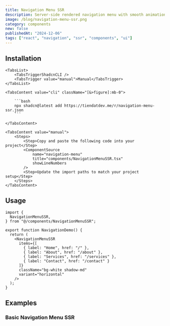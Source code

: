 ```yaml
---
title: Navigation Menu SSR
description: Server-side rendered navigation menu with smooth animations and responsive design for better performance.
image: /blog/navigation-menu-ssr.png
category: components
new: false
publishedAt: "2024-12-06"
tags: ["react", "navigation", "ssr", "components", "ui"]
---
```



<ComponentPreview
    name="navigation-menu-ssr-demo"
    openInV0Url="https://tiendatdev.me/r/navigation-menu-ssr.json"
/>


## Installation

<CodeTabs className="gap-0">

    <TabsList>
        <TabsTriggerShadcnCLI />
        <TabsTrigger value="manual">Manual</TabsTrigger>
    </TabsList>

    <TabsContent value="cli" className="[&>figure]:mb-0">

        ```bash
        npx shadcn@latest add https://tiendatdev.me/r/navigation-menu-ssr.json
        ```

    </TabsContent>

    <TabsContent value="manual">
        <Steps>
            <Step>Copy and paste the following code into your project</Step>
            <ComponentSource
                name="navigation-menu"
                title="components/NavigationMenuSSR.tsx"
                showLineNumbers
            />
            <Step>Update the import paths to match your project setup</Step>
        </Steps>
    </TabsContent>
</CodeTabs>

## Usage

```tsx
import {
  NavigationMenuSSR,
} from "@/components/NavigationMenuSSR";
```

```tsx
export function NavigationDemo() {
  return (
    <NavigationMenuSSR
      items={[
        { label: "Home", href: "/" },
        { label: "About", href: "/about" },
        { label: "Services", href: "/services" },
        { label: "Contact", href: "/contact" }
      ]}
      className="bg-white shadow-md"
      variant="horizontal"
    />
  );
}
```

## Examples

### Basic Navigation Menu SSR

<ComponentPreview className="mt-4" name="navigation-menu-ssr-demo" />